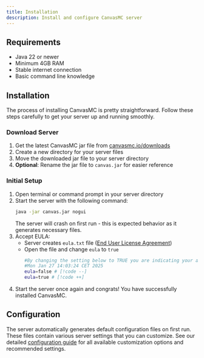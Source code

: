 ```yaml
---
title: Installation
description: Install and configure CanvasMC server
---
```



## Requirements

- Java 22 or newer
- Minimum 4GB RAM
- Stable internet connection
- Basic command line knowledge

## Installation

The process of installing CanvasMC is pretty straightforward. Follow these steps carefully to get your server up and running smoothly.

### Download Server

1. Get the latest CanvasMC jar file from [canvasmc.io/downloads](https://canvasmc.io/downloads)
2. Create a new directory for your server files
3. Move the downloaded jar file to your server directory
4. **Optional**: Rename the jar file to `canvas.jar` for easier reference

### Initial Setup

1. Open terminal or command prompt in your server directory
2. Start the server with the following command:
   ```bash
   java -jar canvas.jar nogui
   ```
   The server will crash on first run - this is expected behavior as it generates necessary files.
3. Accept EULA:
   - Server creates `eula.txt` file ([End User License Agreement](https://en.wikipedia.org/wiki/End-user_license_agreement))
   - Open the file and change `eula` to `true`
     ```bash title="eula.txt"
     #By changing the setting below to TRUE you are indicating your agreement to our EULA (https://aka.ms/MinecraftEULA).
     #Mon Jan 27 14:03:24 CET 2025
     eula=false # [!code --]
     eula=true # [!code ++]
     ```
4. Start the server once again and congrats! You have successfully installed CanvasMC.

## Configuration

The server automatically generates default configuration files on first run. These files contain various server settings that you can customize. See our detailed [configuration guide](./config) for all available customization options and recommended settings.
